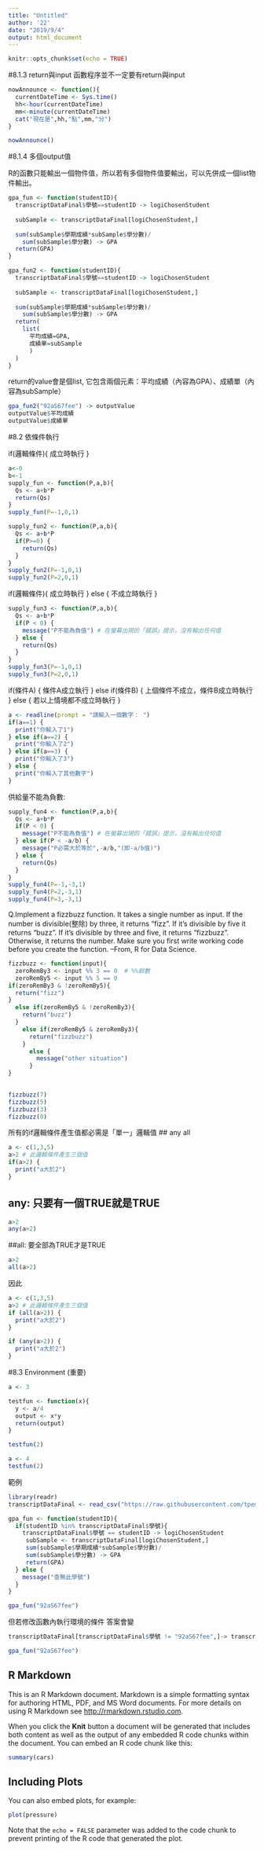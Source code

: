 ```yaml
---
title: "Untitled"
author: '22'
date: "2019/9/4"
output: html_document
---
```


```r
knitr::opts_chunk$set(echo = TRUE)
```

#8.1.3 return與input
函數程序並不一定要有return與input

```r
nowAnnounce <- function(){
  currentDateTime <- Sys.time()
  hh<-hour(currentDateTime)
  mm<-minute(currentDateTime)
  cat("現在是",hh,"點",mm,"分")
}
```

```r
nowAnnounce()
```

#8.1.4 多個output值

R的函數只能輸出一個物件值，所以若有多個物件值要輸出，可以先併成一個list物件輸出。


```r
gpa_fun <- function(studentID){
  transcriptDataFinal$學號==studentID -> logiChosenStudent
  
  subSample <- transcriptDataFinal[logiChosenStudent,]
  
  sum(subSample$學期成績*subSample$學分數)/
    sum(subSample$學分數) -> GPA
  return(GPA)
}
```

```r
gpa_fun2 <- function(studentID){
  transcriptDataFinal$學號==studentID -> logiChosenStudent
  
  subSample <- transcriptDataFinal[logiChosenStudent,]
  
  sum(subSample$學期成績*subSample$學分數)/
    sum(subSample$學分數) -> GPA
  return(
    list(
      平均成績=GPA,
      成績單=subSample
      )
  )
}
```

return的value會是個list, 它包含兩個元素：平均成績（內容為GPA）、成績單（內容為subSample）
```r
gpa_fun2("92aS67fee") -> outputValue
outputValue$平均成績
outputValue$成績單
```

#8.2 依條件執行

if(邏輯條件){
  成立時執行
}

```r
a<-0
b<-1
supply_fun <- function(P,a,b){
  Qs <- a+b*P
  return(Qs)
}
supply_fun(P=-1,0,1)
```

```r
supply_fun2 <- function(P,a,b){
  Qs <- a+b*P
  if(P>=0) {
    return(Qs)
  }
}
supply_fun2(P=-1,0,1)
supply_fun2(P=2,0,1)
```

if(邏輯條件){
  成立時執行
} else {
  不成立時執行
}

```r
supply_fun3 <- function(P,a,b){
  Qs <- a+b*P
  if(P < 0) {
    message("P不能為負值") # 在螢幕出現的「錯誤」提示，沒有輸出任何值
  } else {
    return(Qs)
  }
}
supply_fun3(P=-1,0,1)
supply_fun3(P=2,0,1)
```

if(條件A) {
  條件A成立執行
} else if(條件B) {
  上個條件不成立，條件B成立時執行
} else {
  若以上情境都不成立時執行
}

```r
a <- readline(prompt = "請輸入一個數字： ")
if(a==1) {
  print("你輸入了1")
} else if(a==2) {
  print("你輸入了2")
} else if(a==3) {
  print("你輸入了3")
} else {
  print("你輸入了其他數字")
}
```

供給量不能為負數:
```r
supply_fun4 <- function(P,a,b){
  Qs <- a+b*P
  if(P < 0) {
    message("P不能為負值") # 在螢幕出現的「錯誤」提示，沒有輸出任何值
  } else if(P < -a/b) {
    message("P必需大於等於",-a/b,"(即-a/b值)")
  } else {
    return(Qs)
  }
}
supply_fun4(P=-1,-3,1)
supply_fun4(P=2,-3,1)
supply_fun4(P=3,-3,1)
```

Q.Implement a fizzbuzz function. It takes a single number as input. If the number is divisible(整除) by three, it returns “fizz”. If it’s divisible by five it returns “buzz”. If it’s divisible by three and five, it returns “fizzbuzz”. Otherwise, it returns the number. Make sure you first write working code before you create the function. –From, R for Data Science.

```r
fizzbuzz <- function(input){
  zeroRemBy3 <- input %% 3 == 0  # %%餘數
  zeroRemBy5 <- input %% 5 == 0
if(zeroRemBy3 & !zeroRemBy5){
  return("fizz")
}
  else if(zeroRemBy5 & !zeroRemBy3){
    return("buzz")
  }
    else if(zeroRemBy5 & zeroRemBy3){
      return("fizzbuzz")
    }
      else {
        message("other situation")
      }
}
 
```

```r
fizzbuzz(7)
fizzbuzz(5)
fizzbuzz(3)
fizzbuzz(0)

```

所有的if邏輯條件產生值都必需是「單一」邏輯值
## any all
```r
a <- c(1,3,5)
a>2 # 此邏輯條件產生三個值
if(a>2) {
  print("a大於2")
}
```


## any: 只要有一個TRUE就是TRUE
```r
a>2
any(a>2)
```
##all: 要全部為TRUE才是TRUE
```r
a>2
all(a>2)
```
因此
```r
a <- c(1,3,5)
a>2 # 此邏輯條件產生三個值
if (all(a>2)) {
  print("a大於2")
}

if (any(a>2)) {
  print("a大於2")
}
```


#8.3 Environment (重要)

```r
a <- 3

testfun <- function(x){
  y <- a/4
  output <- x*y
  return(output)
}

testfun(2)

a <- 4
testfun(2)
```

範例
```r
library(readr)
transcriptDataFinal <- read_csv("https://raw.githubusercontent.com/tpemartin/github-data/master/transcriptDataFinal.csv")
```

```r
gpa_fun <- function(studentID){
  if(studentID %in% transcriptDataFinal$學號){
    transcriptDataFinal$學號 == studentID -> logiChosenStudent
     subSample <- transcriptDataFinal[logiChosenStudent,]
     sum(subSample$學期成績*subSample$學分數)/
     sum(subSample$學分數) -> GPA
     return(GPA)
  } else {
    message("查無此學號")
  }
}
```

```r
gpa_fun("92aS67fee")
```

但若修改函數內執行環境的條件 答案會變
```r
transcriptDataFinal[transcriptDataFinal$學號 != "92aS67fee",]-> transcriptDataFinal
```

```r
gpa_fun("92aS67fee")

```






















## R Markdown

This is an R Markdown document. Markdown is a simple formatting syntax for authoring HTML, PDF, and MS Word documents. For more details on using R Markdown see <http://rmarkdown.rstudio.com>.

When you click the **Knit** button a document will be generated that includes both content as well as the output of any embedded R code chunks within the document. You can embed an R code chunk like this:

```r
summary(cars)
```

## Including Plots

You can also embed plots, for example:

```r
plot(pressure)
```

Note that the `echo = FALSE` parameter was added to the code chunk to prevent printing of the R code that generated the plot.
